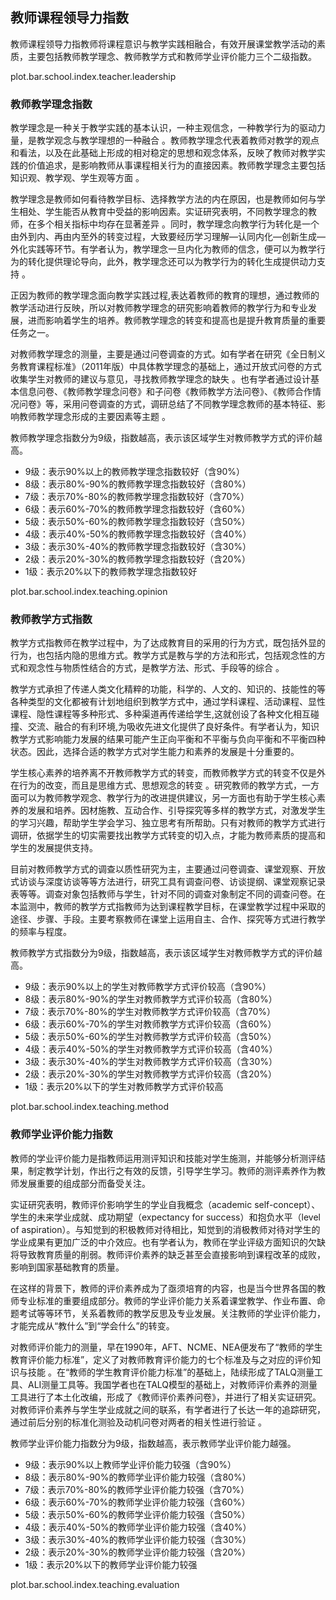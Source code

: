 <!-- chapter teacher  -->

\mytext

## 教师课程领导力指数

教师课程领导力指教师将课程意识与教学实践相融合，有效开展课堂教学活动的素质，主要包括教师教学理念、教师教学方式和教师学业评价能力三个二级指数。

plot.bar.school.index.teacher.leadership


### 教师教学理念指数

教学理念是一种关于教学实践的基本认识，一种主观信念，一种教学行为的驱动力量，是教学观念与教学理想的一种融合 。教师教学理念代表着教师对教学的观点和看法，以及在此基础上形成的相对稳定的思想和观念体系，反映了教师对教学实践的价值追求，是影响教师从事课程相关行为的直接因素。教师教学理念主要包括知识观、教学观、学生观等方面 。

教学理念是教师如何看待教学目标、选择教学方法的内在原因，也是教师如何与学生相处、学生能否从教育中受益的影响因素。实证研究表明，不同教学理念的教师，在多个相关指标中均存在显著差异 。同时，教学理念向教学行为转化是一个由外到内、再由内至外的转变过程，大致要经历学习理解—认同内化—创新生成—外化实践等环节。有学者认为，教学理念一旦内化为教师的信念，便可以为教学行为的转化提供理论导向，此外，教学理念还可以为教学行为的转化生成提供动力支持 。

正因为教师的教学理念面向教学实践过程,表达着教师的教育的理想，通过教师的教学活动进行反映，所以对教师教学理念的研究影响着教师的教学行为和专业发展，进而影响着学生的培养。教师教学理念的转变和提高也是提升教育质量的重要任务之一。
    
对教师教学理念的测量，主要是通过问卷调查的方式。如有学者在研究《全日制义务教育课程标准》（2011年版）中具体教学理念的基础上，通过开放式问卷的方式收集学生对教师的建议与意见，寻找教师教学理念的缺失 。也有学者通过设计基本信息问卷、《教师教学理念问卷》和子问卷《教师教学方法问卷》、《教师合作情况问卷》等，采用问卷调查的方式，调研总结了不同教学理念教师的基本特征、影响教师教学理念形成的主要因素等主题 。


教师教学理念指数分为9级，指数越高，表示该区域学生对教师教学方式的评价越高。

\mylist

- 9级：表示90%以上的教师教学理念指数较好\footnote{我们将得分超过本维度总分60\%界定为学生对教师教学方式评价较高。}（含90%）
- 8级：表示80%-90%的教师教学理念指数较好（含80%）
- 7级：表示70%-80%的教师教学理念指数较好（含70%）
- 6级：表示60%-70%的教师教学理念指数较好（含60%）
- 5级：表示50%-60%的教师教学理念指数较好（含50%）
- 4级：表示40%-50%的教师教学理念指数较好（含40%）
- 3级：表示30%-40%的教师教学理念指数较好（含30%）
- 2级：表示20%-30%的教师教学理念指数较好（含20%）
- 1级：表示20%以下的教师教学理念指数较好

\mytext


plot.bar.school.index.teaching.opinion

### 教师教学方式指数

教学方式指教师在教学过程中，为了达成教育目的采用的行为方式，既包括外显的行为，也包括内隐的思维方式。教学方式是教与学的方法和形式，包括观念性的方式和观念性与物质性结合的方式，是教学方法、形式、手段等的综合 。
    
教学方式承担了传递人类文化精粹的功能，科学的、人文的、知识的、技能性的等各种类型的文化都被有计划地组织到教学方式中，通过学科课程、活动课程、显性课程、隐性课程等多种形式、多种渠道再传递给学生,这就创设了各种文化相互碰撞、交流、融合的有利环境,为吸收先进文化提供了良好条件。有学者认为，知识教学方式影响能力发展的结果可能产生正向平衡和不平衡与负向平衡和不平衡四种状态。因此，选择合适的教学方式对学生能力和素养的发展是十分重要的。

学生核心素养的培养离不开教师教学方式的转变，而教师教学方式的转变不仅是外在行为的改变，而且是思维方式、思想观念的转变 。研究教师的教学方式，一方面可以为教师教学观念、教学行为的改进提供建议，另一方面也有助于学生核心素养的发展和培养。因材施教、互动合作、引导探究等多样的教学方式，对激发学生的学习兴趣，帮助学生学会学习、独立思考有所帮助。只有对教师的教学方式进行调研，依据学生的切实需要找出教学方式转变的切入点，才能为教师素质的提高和学生的发展提供支持。
    
目前对教师教学方式的调查以质性研究为主，主要通过问卷调查、课堂观察、开放式访谈与深度访谈等等方法进行，研究工具有调查问卷、访谈提纲、课堂观察记录表等等。调查对象包括教师与学生，针对不同的调查对象制定不同的调查问卷。在本监测中，教师的教学方式指教师为达到课程教学目标，在课堂教学过程中采取的途径、步骤、手段。主要考察教师在课堂上运用自主、合作、探究等方式进行教学的频率与程度。


教师教学方式指数分为9级，指数越高，表示该区域学生对教师教学方式的评价越高。

\mylist

- 9级：表示90%以上的学生对教师教学方式评价较高\footnote{我们将得分超过本维度总分60\%界定为学生对教师教学方式评价较高。}（含90%）
- 8级：表示80%-90%的学生对教师教学方式评价较高（含80%）
- 7级：表示70%-80%的学生对教师教学方式评价较高（含70%）
- 6级：表示60%-70%的学生对教师教学方式评价较高（含60%）
- 5级：表示50%-60%的学生对教师教学方式评价较高（含50%）
- 4级：表示40%-50%的学生对教师教学方式评价较高（含40%）
- 3级：表示30%-40%的学生对教师教学方式评价较高（含30%）
- 2级：表示20%-30%的学生对教师教学方式评价较高（含20%）
- 1级：表示20%以下的学生对教师教学方式评价较高

\mytext

plot.bar.school.index.teaching.method


### 教师学业评价能力指数

教师的学业评价能力是指教师运用测评知识和技能对学生施测，并能够分析测评结果，制定教学计划，作出行之有效的反馈，引导学生学习。教师的测评素养作为教师发展重要的组成部分而备受关注。

实证研究表明，教师评价影响学生的学业自我概念（academic self-concept）、学生的未来学业成就、成功期望（expectancy for success）和抱负水平（level of aspiration）。与知觉到的积极教师对待相比，知觉到的消极教师对待对学生的学业成果有更加广泛的中介效应。也有学者认为，教师在学业评级方面知识的欠缺将导致教育质量的削弱。教师评价素养的缺乏甚至会直接影响到课程改革的成败，影响到国家基础教育的质量。

在这样的背景下，教师的评价素养成为了亟须培育的内容，也是当今世界各国的教师专业标准的重要组成部分。教师的学业评价能力关系着课堂教学、作业布置、命题考试等等环节，关系着教师的教学反思及专业发展。关注教师的学业评价能力，才能完成从“教什么”到“学会什么”的转变。
    
对教师评价能力的测量，早在1990年，AFT、NCME、NEA便发布了“教师的学生教育评价能力标准”，定义了对教师教育评价能力的七个标准及与之对应的评价知识与技能 。在“教师的学生教育评价能力标准”的基础上，陆续形成了TALQ测量工具、ALI测量工具等。我国学者也在TALQ模型的基础上，对教师评价素养的测量工具进行了本土化改编，形成了《教师评价素养问卷》，并进行了相关实证研究。对教师评价素养与学生学业成就之间的联系，有学者进行了长达一年的追踪研究，通过前后分别的标准化测验及动机问卷对两者的相关性进行验证 。 


教师学业评价能力指数分为9级，指数越高，表示教师学业评价能力越强。

\mylist

- 9级：表示90%以上教师学业评价能力较强\footnote{我们将得分超过本维度总分60\%界定为学生对教师教学方式评价较高。}（含90%）
- 8级：表示80%-90%的教师学业评价能力较强（含80%）
- 7级：表示70%-80%的教师学业评价能力较强（含70%）
- 6级：表示60%-70%的教师学业评价能力较强（含60%）
- 5级：表示50%-60%的教师学业评价能力较强（含50%）
- 4级：表示40%-50%的教师学业评价能力较强（含40%）
- 3级：表示30%-40%的教师学业评价能力较强（含30%）
- 2级：表示20%-30%的教师学业评价能力较强（含20%）
- 1级：表示20%以下的教师学业评价能力较强

\mytext

plot.bar.school.index.teaching.evaluation

<!-- end of chapter teacher  -->
